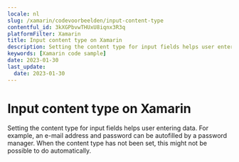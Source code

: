 ```yaml
---
locale: nl
slug: /xamarin/codevoorbeelden/input-content-type
contentful_id: 3kXGPbvwTHUxU8iqnx3R3q
platformFilter: Xamarin
title: Input content type on Xamarin
description: Setting the content type for input fields helps user entering data.
keywords: [Xamarin code sample]
date: 2023-01-30
last_update:
  date: 2023-01-30
---
```


# Input content type on Xamarin

Setting the content type for input fields helps user entering data. For example, an e-mail address and password can be autofilled by a password manager. When the content type has not been set, this might not be possible to do automatically.

<CodeSample id="input-content-type" locale="nl" platform="xamarin"/>
